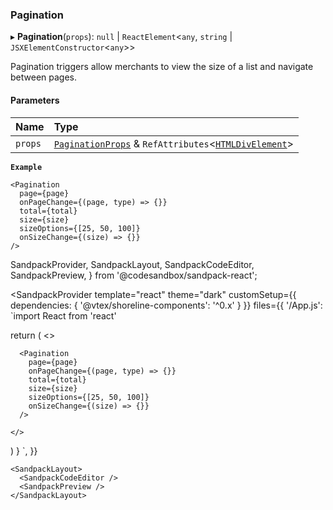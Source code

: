 ### Pagination

▸ **Pagination**(`props`): `null` \| `ReactElement`\<`any`, `string` \| `JSXElementConstructor`\<`any`\>\>

Pagination triggers allow merchants to view the size of a list and navigate between pages.

#### Parameters

| Name    | Type                                                                                                                                                    |
| :------ | :------------------------------------------------------------------------------------------------------------------------------------------------------ |
| `props` | [`PaginationProps`](/components/pagination/props.md) & `RefAttributes`\<[`HTMLDivElement`](https://developer.mozilla.org/docs/Web/API/HTMLDivElement)\> |

**`Example`**

```tsx copy showLineNumbers filename="example.tsx"
<Pagination
  page={page}
  onPageChange={(page, type) => {}}
  total={total}
  size={size}
  sizeOptions={[25, 50, 100]}
  onSizeChange={(size) => {}}
/>
```

SandpackProvider,
SandpackLayout,
SandpackCodeEditor,
SandpackPreview,
} from '@codesandbox/sandpack-react';

<SandpackProvider
template="react"
theme="dark"
customSetup={{ dependencies: { '@vtex/shoreline-components': '^0.x' } }}
files={{
'/App.js': `import React from 'react'

return (
<>

      <Pagination
        page={page}
        onPageChange={(page, type) => {}}
        total={total}
        size={size}
        sizeOptions={[25, 50, 100]}
        onSizeChange={(size) => {}}
      />

    </>

)
}
`,
}}

>

    <SandpackLayout>
      <SandpackCodeEditor />
      <SandpackPreview />
    </SandpackLayout>

  </SandpackProvider>

